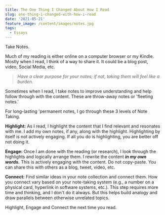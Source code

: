 ```yaml
---
title: The One Thing I Changed About How I Read
slug: one-thing-i-changed-with-how-i-read
date: '2021-05-21'
feature_image: /content/images/notes.jpg
tags:
  - Essays
---
```

<ImageCard src="/content/images/notes.jpg" alt="Photo by David Travis on Unsplash" />

Take Notes.

Much of my reading is either online on a computer browser or my Kindle. Mostly when I read, I think of a way to share it. It could be a blog post, video, Social Media, etc.

> _Have a clear purpose for your notes; if not, taking them will feel like a burden._

Sometimes when I read, I take notes to improve understanding and help follow through with the content. These are throw-away notes or 'fleeting notes.'

For long-lasting 'permanent notes, I go through these 3 levels of Note Taking.

**Highlight:** As I read, I highlight the content that I find relevant and resonates with me. I add my own notes, if any, along with the highlight. Highlighting by itself is not actively engaging. If all you do is highlighting, you are better off not doing it.

**Engage:** Once I am done with the reading (or research), I look through the highlights and logically arrange them. I rewrite the content _**in my own words.**_ This is actively engaging with the content. Do not copy-paste. You can share this with others as a blog, tweet, video, etc.

**Connect:** Find similar ideas in your note collection and connect them. How you connect vary based on your note-taking system (e.g., a number on a physical card, hyperlink in software systems, etc.). This step requires more time and thinking, and I don't do it always. But this helps build analogy and draw parallels between otherwise unrelated topics.

Highlight, Engage and Connect the next time you read.
